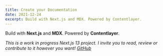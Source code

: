 ```yaml
---
title: Create your Documentation
date: 2021-12-24
excerpt: Build with Next.js and MDX. Powered by Contentlayer.
---
```


Build with **Next.js** and **MDX**. Powered by **Contentlayer**.

<HomeTiles />

_This is a work in progress Next.js 13 project. I invite you to read, review or contribute to it however you want! [GitHub](https://github.com/mxkaske/doxi)_
